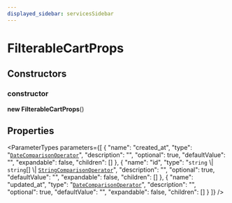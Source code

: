 ```yaml
---
displayed_sidebar: servicesSidebar
---
```



# FilterableCartProps

## Constructors

### constructor

**new FilterableCartProps**()

## Properties

<ParameterTypes parameters={[
  {
    "name": "created_at",
    "type": "[`DateComparisonOperator`](DateComparisonOperator.mdx)",
    "description": "",
    "optional": true,
    "defaultValue": "",
    "expandable": false,
    "children": []
  },
  {
    "name": "id",
    "type": "`string` \\| `string`[] \\| [`StringComparisonOperator`](StringComparisonOperator.mdx)",
    "description": "",
    "optional": true,
    "defaultValue": "",
    "expandable": false,
    "children": []
  },
  {
    "name": "updated_at",
    "type": "[`DateComparisonOperator`](DateComparisonOperator.mdx)",
    "description": "",
    "optional": true,
    "defaultValue": "",
    "expandable": false,
    "children": []
  }
]} />
